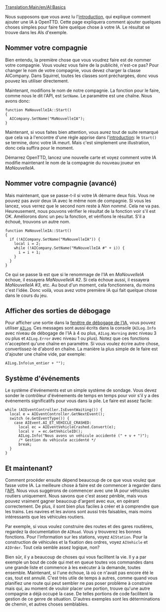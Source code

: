 [[Translation:Main/en/AI:Basics]]
{{en/-}}
{{fr/NonIA}}

Nous supposons que vous avez lu l'[[Main/fr/IA:Introduction|introduction]], qui explique comment ajouter une IA à OpenTTD. Cette page expliquera comment ajouter quelques choses simples pour faire faire quelque chose à votre IA. Le résultat se trouve dans les AIs d'exemple.

==Nommer votre compagnie==

Bien entendu, la première chose que vous voudrez faire est de nommer votre compagnie. Vous voulez vous faire de la publicité, n'est-ce pas? Pour changer le nom de votre compagnie, vous devez charger la classe AICompany. Dans Squirrel, toutes les classes sont préchargées, donc vous pouvez les utiliser directement.

Maintenant, modifions le nom de notre compagnie. La fonction pour le faire, comme nous le dit l'API, est <code>SetName</code>. Le paramètre est une chaîne. Nous avons donc:
 
 function MaNouvelleIA::Start()
 {
   AICompany.SetName("MaNouvelleIA");
 }
 
Maintenant, si vous faites bien attention, vous aurez tout de suite remarqué que cela va à l'encontre d'une règle apprise dans l'[[Main/fr/IA:Introduction|introduction]]: le <code>Start()</code> se termine, donc votre IA meurt. Mais c'est simplement une illustration, donc cela suffira pour le moment.

Démarrez OpenTTD, lancez une nouvelle carte et voyez comment votre IA modifie maintenant le nom de la compagnie du nouveau joueur en ''MaNouvelleIA''.

==Nommer votre compagnie (avancé)==

Mais maintenant, que se passe-t-il si votre IA démarre deux fois. Vous ne pouvez pas avoir deux IA avec le même nom de compagnie. Si vous les lancez, vous verrez que le second nom reste à ''Non nommé''. Cela ne va pas. Heureusement, nous pouvons vérifier le résultat de la fonction voir s'il est OK. Améliorons donc un peu la fonction, et vérifions le résultat. S'il a échoué, trouvons un autre nom.

 function MaNouvelleIA::Start()
 {
   if (!AICompany.SetName("MaNouvelleIA")) {
     local i = 2;
     while (!AICompany.SetName("MaNouvelleIA #" + i)) {
       i = i + 1;
     }
   }
 }

Ce qui se passe là est que si le renommage de l'IA en ''MaNouvelleIA'' échoue, il essayera ''MaNouvelleIA #2''. Si cela échoue aussi, il essayera ''MaNouvelleIA #3'', etc. Au bout d'un moment, cela fonctionnera, du moins c'est l'idée. Donc voilà, vous avez votre première IA qui fait quelque chose dans le cours du jeu.

==Afficher des sorties de débogage==

Pour afficher une sortie dans la [[Main/en/IA:A savoir/Fr#Trace et fenêtre de débogage|fenêtre de débogage de l'IA]], vous pouvez utiliser <code>[http://noai.openttd.org/docs/trunk/classAILog.html AILog]</code>. Ces messages sont aussi écrits dans la console (<code>AILog.Info</code> avec niveau de débogage de l'IA à 4 ou plus, <code>AILog.Warning</code> avec niveau 3 ou plus et <code>AILog.Error</code> avec niveau 1 ou plus). Notez que ces fonctions n'acceptent qu'une chaîne en paramètre. Si vous voulez écrire autre chose, convertissez-le d'abord en chaîne. La manière la plus simple de le faire est d'ajouter une chaîne vide, par exemple:

 AILog.Info(un_entier + "");

==Système d'événements==

Le système d'événements est un simple système de sondage. Vous devez sonder le contrôleur d'événements de temps en temps pour voir s'il y a des événements significatifs pour vous dans la pile. Le faire est assez facile:

 while (AIEventController.IsEventWaiting()) {
   local e = AIEventController.GetNextEvent();
   switch (e.GetEventType()) {
     case AIEvent.AI_ET_VEHICLE_CRASHED:
       local ec = AIEventVehicleCrashed.Convert(e);
       local v  = ec.GetVehicleID();
       AILog.Info("Nous avons un véhicule accidenté (" + v + ")");
       /* Gestion du véhicule accidenté */
       break;
   }
 }

==Et maintenant?==

Comment procéder ensuite dépend beaucoup de ce que vous voulez que fasse votre IA. La meilleure chose à faire est de commencer à regarder dans l'[http://noai.openttd.org/docs/ API]. Nous vous suggérons de commencer avec une IA pour véhicules routiers uniquement. Nous savons que c'est assez pénible, mais vous pouvez vraiment gagner beaucoup d'argent avec eux, en opérant correctement. De plus, il sont bien plus faciles à créer et à comprendre que les trains. Les navires et les avions sont aussi très faisables, mais moins intéressants que les véhicules routiers.

Par exemple, si vous voulez construire des routes et des gares routières, regardez la documentation de <code>AIRoad</code>. Vous y trouverez les bonnes fonctions. Pour l'information sur les stations, voyez <code>AIStation</code>. Pour la construction de véhicules et la fixation des ordres, voyez <code>AIVehicle</code> et <code>AIOrder</code>. Tout cela semble assez logique, non?

Bien sûr, il y a beaucoup de choses qui vous facilitent la vie. Il y a par exemple un bout de code qui met en queue toutes vos commandes dans une grande liste et commence à les exécuter à la demande, toutes ensemble. Maintenant, si l'une échoue, là où ce n'avait pas encore été le cas, tout est annulé. C'est très utile de temps à autres, comme quand vous planifiez une route qui peut sembler ne pas poser problème à construire mais qui, au moment de vouloir placer une portion, trouve qu'une autre compagnie a déjà occupé la case. De telles portions de code facilitent la gestion de ce genre de situation. D'autres exemples sont les déterminations de chemin, et autres choses semblables.